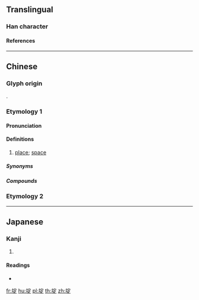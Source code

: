 {{character info/new}}
==Translingual==

===Han character===
{{Han char|rn=32|rad=土|as=08|sn=11|four=43181|canj=GJMO|ids=⿰土定}}

====References====
{{Han ref|kx=0230.160|dkj=05157|dj=0466.260|hdz=10458.030|uh=57DE}}

----

==Chinese==

===Glyph origin===
{{Han compound|土|定|ls=psc|c1=s|c2=p|t1=land|no_och2=1}}.

===Etymology 1===
{{zh-forms|alt=碇,定}}
{{rfe|zh|埞方 - by assimilation in 地方?}}

====Pronunciation====
{{zh-pron
|c=deng6
|cat=n
}}

====Definitions====
{{zh-hanzi}}

# {{lb|zh|Cantonese}} [[place]]; [[space]]
#: {{zh-x|你 啲 嘢 多 到 冇 埞 躉 㗎 喇。|You have so much stuff that there is no '''space''' to put them.|C}}
#: {{zh-x|有 錢 冇 埞 使|to have money but have no'''where''' to spend it|C}}

=====Synonyms=====
{{zh-dial|地方}}

=====Compounds=====
{{zh-der|阻埞|知埞}}

===Etymology 2===
{{zh-see|堤|v}}

----

==Japanese==

===Kanji===
{{ja-kanji|grade=|rs=土08}}

# {{defn|lang=ja|sort=土08}}

====Readings====
* {{ja-readings|on=[[てい]] (tei)|kun=[[つつみ]] (tsutsumi)}}

[[fr:埞]]
[[hu:埞]]
[[pl:埞]]
[[th:埞]]
[[zh:埞]]